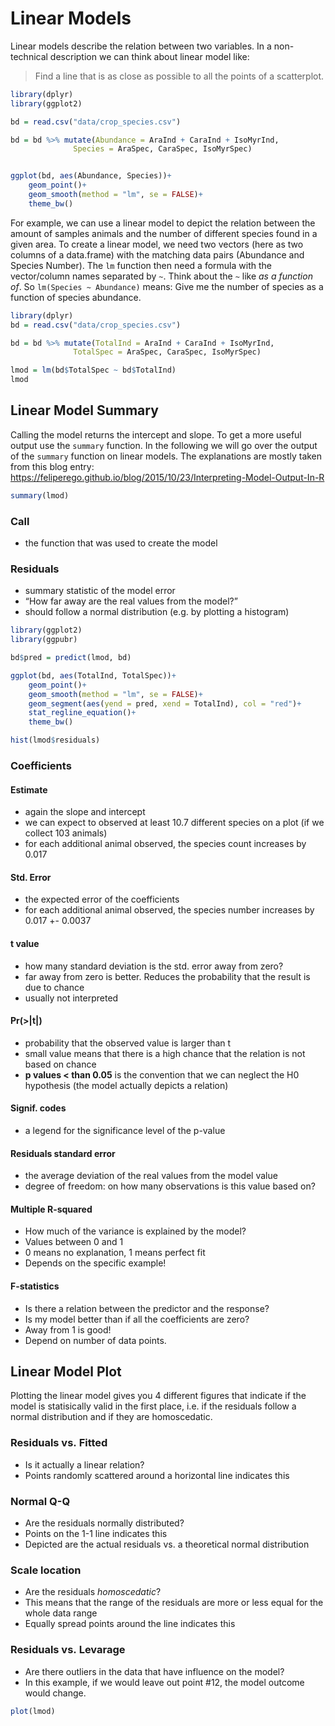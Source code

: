 # Linear Models

Linear models describe the relation between two variables. 
In a non-technical description we can think about linear model like:

> Find a line that is as close as possible to all the points of a scatterplot.


```r
library(dplyr)
library(ggplot2)

bd = read.csv("data/crop_species.csv")

bd = bd %>% mutate(Abundance = AraInd + CaraInd + IsoMyrInd,
              Species = AraSpec, CaraSpec, IsoMyrSpec)


ggplot(bd, aes(Abundance, Species))+
    geom_point()+
    geom_smooth(method = "lm", se = FALSE)+
    theme_bw()
```


For example, we can use a linear model to depict the relation between the amount of samples animals and the number of different species found in a given area. To create a linear model, we need two vectors (here as two columns of a data.frame) with the matching data pairs (Abundance and Species Number). The `lm` function then need a formula with the vector/column names separated by `~`.
Think about the `~` like _as a function of_. So `lm(Species ~ Abundance)` means: Give me the number of species as a function of species abundance. 


```r
library(dplyr)
bd = read.csv("data/crop_species.csv")

bd = bd %>% mutate(TotalInd = AraInd + CaraInd + IsoMyrInd,
              TotalSpec = AraSpec, CaraSpec, IsoMyrSpec)

lmod = lm(bd$TotalSpec ~ bd$TotalInd)
lmod
```

## Linear Model Summary

Calling the model returns the intercept and slope. To get a more useful output use the `summary` function.
In the following we will go over the output of the `summary` function on linear models.
The explanations are mostly taken from this blog entry: [https://feliperego.github.io/blog/2015/10/23/Interpreting-Model-Output-In-R](https://feliperego.github.io/blog/2015/10/23/Interpreting-Model-Output-In-R)

```r
summary(lmod)
```

### Call

* the function that was used to create the model

### Residuals

* summary statistic of the model error
* "How far away are the real values from the model?"
* should follow a normal distribution (e.g. by plotting a histogram)

```r
library(ggplot2)
library(ggpubr)

bd$pred = predict(lmod, bd)

ggplot(bd, aes(TotalInd, TotalSpec))+
    geom_point()+
    geom_smooth(method = "lm", se = FALSE)+
    geom_segment(aes(yend = pred, xend = TotalInd), col = "red")+
    stat_regline_equation()+
    theme_bw()

```

```r
hist(lmod$residuals)
```




### Coefficients

#### Estimate

* again the slope and intercept
* we can expect to observed at least 10.7 different species on a plot (if we collect 103 animals)
* for each additional animal observed, the species count increases by 0.017

#### Std. Error

* the expected error of the coefficients
* for each additional animal observed, the species number increases by 0.017 +- 0.0037

#### t value

* how many standard deviation is the std. error away from zero?
* far away from zero is better. Reduces the probability that the result is due to chance
* usually not interpreted

#### Pr(>|t|)

* probability that the observed value is larger than t
* small value means that there is a high chance that the relation is not based on chance
* __p values < than 0.05__ is the convention that we can neglect the H0 hypothesis (the model actually depicts a relation)


#### Signif. codes

* a legend for the significance level of the p-value

#### Residuals standard error

* the average deviation of the real values from the model value
* degree of freedom: on how many observations is this value based on?

#### Multiple R-squared

* How much of the variance is explained by the model?
* Values between 0 and 1
* 0 means no explanation, 1 means perfect fit
* Depends on the specific example!

#### F-statistics

* Is there a relation between the predictor and the response?
* Is my model better than if all the coefficients are zero?
* Away from 1 is good!
* Depend on number of data points.


## Linear Model Plot

Plotting the linear model gives you 4 different figures that indicate if the model is statisically valid in the first place, i.e. if the residuals follow a normal distribution and if they are homoscedatic.


### Residuals vs. Fitted

* Is it actually a linear relation?
* Points randomly scattered around a horizontal line indicates this


### Normal Q-Q

* Are the residuals normally distributed?
* Points on the 1-1 line indicates this
* Depicted are the actual residuals vs. a theoretical normal distribution

### Scale location

* Are the residuals _homoscedatic_?
* This means that the range of the residuals are more or less equal for the whole data range
* Equally spread points around the line indicates this

### Residuals vs. Levarage

* Are there outliers in the data that have influence on the model?
* In this example, if we would leave out point #12, the model outcome would change.

```r
plot(lmod)
```

